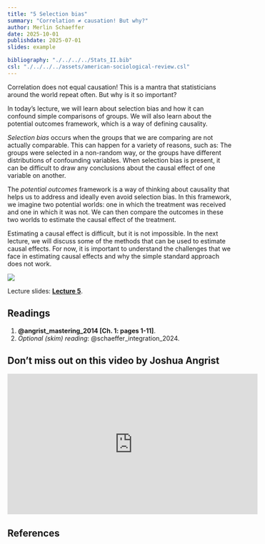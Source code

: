 ```yaml
---
title: "5 Selection bias"
summary: "Correlation ≠ causation! But why?"
author: Merlin Schaeffer
date: 2025-10-01
publishdate: 2025-07-01
slides: example

bibliography: "./../../../Stats_II.bib"
csl: "./../../../assets/american-sociological-review.csl"
---
```


Correlation does not equal causation! This is a mantra that statisticians around the world repeat often. But why is it so important?

In today's lecture, we will learn about selection bias and how it can confound simple comparisons of groups. We will also learn about the potential outcomes framework, which is a way of defining causality. 

*Selection bias* occurs when the groups that we are comparing are not actually comparable. This can happen for a variety of reasons, such as: The groups were selected in a non-random way, or the groups have different distributions of confounding variables. When selection bias is present, it can be difficult to draw any conclusions about the causal effect of one variable on another.

The *potential outcomes* framework is a way of thinking about causality that helps us to address and ideally even avoid selection bias. In this framework, we imagine two potential worlds: one in which the treatment was received and one in which it was not. We can then compare the outcomes in these two worlds to estimate the causal effect of the treatment. 

Estimating a causal effect is difficult, but it is not impossible. In the next lecture, we will discuss some of the methods that can be used to estimate causal effects. For now, it is important to understand the challenges that we face in estimating causal effects and why the simple standard approach does not work.

![](https://miro.medium.com/max/1400/0*M_2Lt3gq2wUHeTrI)

Lecture slides: [**Lecture 5**](/Lectures/5-Selection-bias/5-Selection-bias.html).

## Readings

1. **@angrist_mastering_2014[Ch. 1: pages 1-11]**.
2. *Optional (skim) reading*: @schaeffer_integration_2024.

## Don't miss out on this video by Joshua Angrist
<iframe width="560" height="315" src="https://www.youtube.com/embed/6YrIDhaUQOE" title="YouTube video player" frameborder="0" allow="accelerometer; autoplay; clipboard-write; encrypted-media; gyroscope; picture-in-picture" allowfullscreen></iframe>

## References
